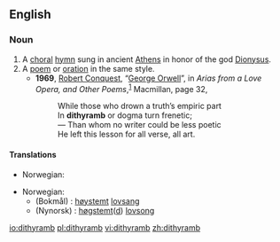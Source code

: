 ==English==

===Noun===
{{wikipedia}}
{{en-noun}}

# A [[choral]] [[hymn]] sung in ancient [[Athens]] in honor of the god [[Dionysus]].
# A [[poem]] or [[oration]] in the same style.
#* '''1969''', [[w:Robert Conquest|Robert Conquest]], “[[w:George Orwell|George Orwell]]”, in ''Arias from a Love Opera, and Other Poems'',<sup>[http://books.google.com/books?id=kBdKAAAAMAAJ]</sup> Macmillan, page 32,
#*: While those who drown a truth’s empiric part
#*: In '''dithyramb''' or dogma turn frenetic;
#*: — Than whom no writer could be less poetic
#*: He left this lesson for all verse, all art.

====Translations====
{{trans-top|a choral hymn sung in ancient Athens in honor of the god Dionysus}}
* Norwegian: {{t-|no|dityrambe|m}}
{{trans-mid}}
{{trans-bottom}}

{{trans-top|a poem or oration in the same style}}
* Norwegian:
** (Bokmål) : [[høystemt]] [[lovsang]]
** (Nynorsk) : [[høgstemt]]([[høgstemd|d]]) [[lovsong]]
{{trans-mid}}
{{trans-bottom}}

[[io:dithyramb]]
[[pl:dithyramb]]
[[vi:dithyramb]]
[[zh:dithyramb]]